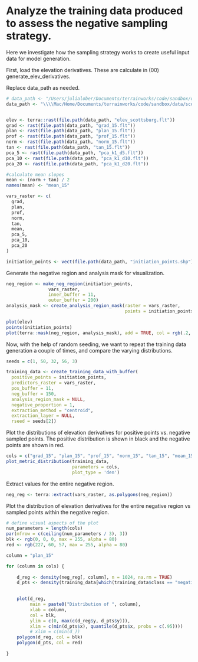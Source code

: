 # Analyze the training data produced to assess the negative sampling strategy. 

Here we investigate how the sampling strategy works to create useful input data for model generation. 

First, load the elevation derivatives. These are calculate in (00) generate_elev_derivatives. 

Replace data_path as needed.

```{r}
# data_path <- "/Users/julialober/Documents/terrainworks/code/sandbox/data/DeanCr"
data_path <- "\\\\Mac/Home/Documents/terrainworks/code/sandbox/data/scottsburg"


elev <- terra::rast(file.path(data_path, "elev_scottsburg.flt"))
grad <- rast(file.path(data_path, "grad_15.flt"))
plan <- rast(file.path(data_path, "plan_15.flt"))
prof <- rast(file.path(data_path, "prof_15.flt"))
norm <- rast(file.path(data_path, "norm_15.flt"))
tan <- rast(file.path(data_path, "tan_15.flt"))
pca_5 <- rast(file.path(data_path, "pca_k1_d5.flt"))
pca_10 <- rast(file.path(data_path, "pca_k1_d10.flt"))
pca_20 <- rast(file.path(data_path, "pca_k1_d20.flt"))

#calculate mean slopes
mean <- (norm + tan) / 2
names(mean) <- "mean_15"

vars_raster <- c(
  grad,
  plan,
  prof,
  norm, 
  tan, 
  mean,
  pca_5, 
  pca_10,
  pca_20
)

initiation_points <- vect(file.path(data_path, "initiation_points.shp"))
```

Generate the negative region and analysis mask for visualization. 

```{r}
neg_region <- make_neg_region(initiation_points, 
                vars_raster, 
                inner_buffer = 11, 
                outer_buffer = 200)
analysis_mask <- create_analysis_region_mask(raster = vars_raster, 
                                             points = initiation_points)
```

```{r}
plot(elev)
points(initiation_points)
plot(terra::mask(neg_region, analysis_mask), add = TRUE, col = rgb(.2, .2, .2, alpha = .5))
```


Now, with the help of random seeding, we want to repeat the training data generation a couple of times, and compare the varying distributions. 

```{r}

seeds = c(1, 50, 32, 56, 3)

training_data <- create_training_data_with_buffer(
  positive_points = initiation_points,
  predictors_raster = vars_raster,
  pos_buffer = 11,
  neg_buffer = 150,
  analysis_region_mask = NULL,
  negative_proportion = 1,
  extraction_method = "centroid",
  extraction_layer = NULL,
  rseed = seeds[2])

```

Plot the distributions of elevation derivatives for positive points vs. negative
sampled points. The positive distribution is shown in black and the negative 
points are shown in red. 

```{r}
cols = c("grad_15", "plan_15", "prof_15", "norm_15", "tan_15", "mean_15", "pca_k1_d5", "pca_k1_d10", "pca_k1_d20")
plot_metric_distribution(training_data,
                         parameters = cols,
                         plot_type = 'den')
```

Extract values for the entire negative region. 

```{r}

neg_reg <- terra::extract(vars_raster, as.polygons(neg_region))

```

Plot the distribution of elevation derivatives for the entire negative region 
vs sampled points within the negative region. 

```{r}
# define visual aspects of the plot
num_parameters = length(cols)
par(mfrow = c(ceiling(num_parameters / 3), 3))
blk <- rgb(0, 0, 0, max = 255, alpha = 80)
red <- rgb(227, 60, 57, max = 255, alpha = 80)

column = "plan_15"

for (column in cols) {
  
    d_reg <- density(neg_reg[, column], n = 1024, na.rm = TRUE)
    d_pts <- density(training_data[which(training_data$class == "negative"), column], n = 1024) 

    
    plot(d_reg,
         main = paste0("Distribution of ", column),
         xlab = column,
         col = blk,
         ylim = c(0, max(c(d_reg$y, d_pts$y))),
         xlim = c(min(d_pts$x), quantile(d_pts$x, probs = c(.95))))
         # xlim = c(min(d_))
    polygon(d_reg, col = blk)
    polygon(d_pts, col = red)
      
}

```


